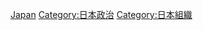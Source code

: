 {{Commonscat|Political organizations of Japan}}

[[Category:亚洲各国政治组织|Japan]]
[[Category:日本政治|Category:日本政治]]
[[Category:日本組織|Category:日本組織]]